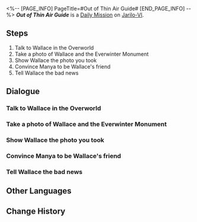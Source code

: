 <%-- [PAGE_INFO]
PageTitle=#Out of Thin Air Guide#
[END_PAGE_INFO] --%>
{{Stub|Dialogue.}}
{{Mission Infobox
|id            = 3010201
|title         = 
|image         = <!--Mission Out of Thin Air Guide.png-->
|type          = Daily
|event_name    = 
|chapter       = 
|requirements  = {{subst:void|<!--Unknown: {"Type":"Manual"}-->}}
|summary       = <!--official mission summary from Fate's Atlas-->
|characters    = Trailblazer
|startLocation = [[Jarilo-VI]] - [[Administrative District]]
|world         = Jarilo-VI
|area          = Administrative District
|prev          = 
|next          = 
|rewards       = Credit*5,000
}}
'''''Out of Thin Air Guide''''' is a [[Daily Mission]] on [[Jarilo-VI]].

==Steps==
# Talk to Wallace in the Overworld
# Take a photo of Wallace and the Everwinter Monument
# Show Wallace the photo you took
# Convince Manya to be Wallace's friend
# Tell Wallace the bad news

<!--
==Gameplay Notes==

--><!--
==Trial Character==

-->
==Dialogue==
{{Stub Dialogue}}

===Talk to Wallace in the Overworld===
{{Mission Description|type=daily|location=Administrative District|Wallace in the Administrative District seems to be worried about something...<br />As one helpful Trailblazer, you plan to ask how he has been lately.}}
{{Dialogue Start}}
:{{tx}}
{{Dialogue End}}

===Take a photo of Wallace and the Everwinter Monument===
{{Mission Description|type=daily|location=Administrative District|update|Wallace is worried because he does not have many good friends.<br />He has a plan to make more friends, and the first step is to have a photo taken.}}
{{Dialogue Start}}
:{{tx}}
{{Dialogue End}}

===Show Wallace the photo you took===
{{Mission Description|type=daily|location=Administrative District|update|Wallace is worried because he does not have many good friends.<br />You helped Wallace take a photo &mdash; It looks good. Show it to him.}}
{{Dialogue Start}}
:{{tx}}
{{Dialogue End}}

===Convince Manya to be Wallace's friend===
{{Mission Description|type=daily|location=Administrative District|update|Wallace is worried because he does not have many good friends.<br />He wants to be friends with the administrative official, Manya, and would like you to talk to her &mdash; You decide to help him the whole way through.}}
{{Dialogue Start}}
:{{tx}}
{{Dialogue End}}

===Tell Wallace the bad news===
{{Mission Description|type=daily|location=Administrative District|update|Manya does not want to be Wallace's friend due to reasons.<br />What a piece of bad news... Go back to Wallace to explain the situation.}}
{{Dialogue Start}}
:{{tx}}
{{Dialogue End}}

==Other Languages==
{{Other Languages
|en   = Out of Thin Air Guide
|zhs  = 无中生友指南
|zht  = 無中生友指南
|ja   = 責任転嫁指南
|ko   = 뜬금없는 조언
|es   = Guía para hacer amigos de la nada
|fr   = L'argent n'achète pas tout
|ru   = Руководство по перекладыванию ответственности
|th   = คู่มือการผูกมิตร
|vi   = Hướng Dẫn Từ Không Thành Có
|de   = Freunde aus heiterem Himmel
|id   = Panduan Kambing Hitam
|pt   = Guia Que Surgiu do Nada
}}

==Change History==
{{Change History|1.0}}
